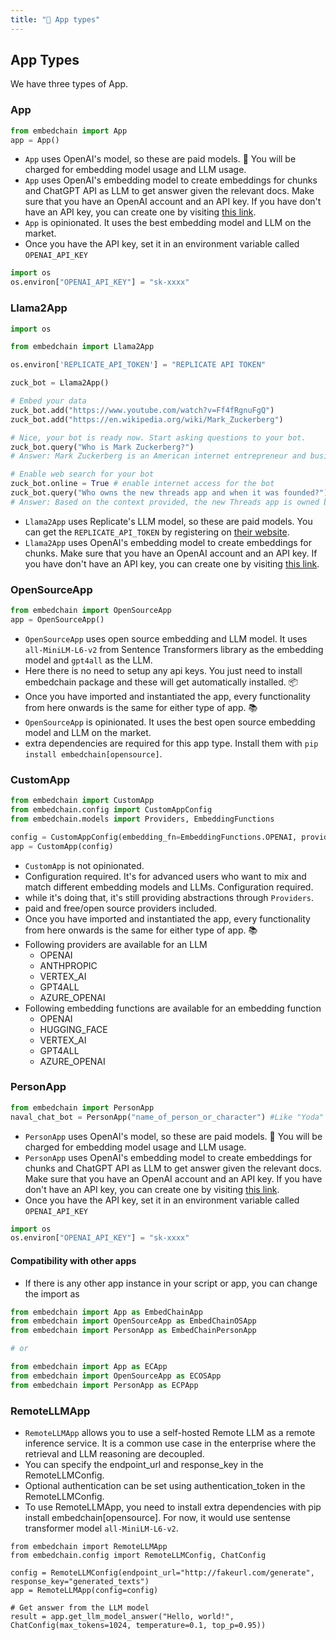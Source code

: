 ```yaml
---
title: "📱 App types"
---
```


## App Types

We have three types of App.

### App

```python
from embedchain import App
app = App()
```

- `App` uses OpenAI's model, so these are paid models. 💸 You will be charged for embedding model usage and LLM usage.
- `App` uses OpenAI's embedding model to create embeddings for chunks and ChatGPT API as LLM to get answer given the relevant docs. Make sure that you have an OpenAI account and an API key. If you have don't have an API key, you can create one by visiting [this link](https://platform.openai.com/account/api-keys).
- `App` is opinionated. It uses the best embedding model and LLM on the market.
- Once you have the API key, set it in an environment variable called `OPENAI_API_KEY`

```python
import os
os.environ["OPENAI_API_KEY"] = "sk-xxxx"
```

### Llama2App

```python
import os

from embedchain import Llama2App

os.environ['REPLICATE_API_TOKEN'] = "REPLICATE API TOKEN"

zuck_bot = Llama2App()

# Embed your data
zuck_bot.add("https://www.youtube.com/watch?v=Ff4fRgnuFgQ")
zuck_bot.add("https://en.wikipedia.org/wiki/Mark_Zuckerberg")

# Nice, your bot is ready now. Start asking questions to your bot.
zuck_bot.query("Who is Mark Zuckerberg?")
# Answer: Mark Zuckerberg is an American internet entrepreneur and business magnate. He is the co-founder and CEO of Facebook. Born in 1984, he dropped out of Harvard University to focus on his social media platform, which has since grown to become one of the largest and most influential technology companies in the world.

# Enable web search for your bot
zuck_bot.online = True # enable internet access for the bot
zuck_bot.query("Who owns the new threads app and when it was founded?")
# Answer: Based on the context provided, the new Threads app is owned by Meta, the parent company of Facebook, Instagram, and WhatsApp.
```

- `Llama2App` uses Replicate's LLM model, so these are paid models. You can get the `REPLICATE_API_TOKEN` by registering on [their website](https://replicate.com/account).
- `Llama2App` uses OpenAI's embedding model to create embeddings for chunks. Make sure that you have an OpenAI account and an API key. If you have don't have an API key, you can create one by visiting [this link](https://platform.openai.com/account/api-keys).

### OpenSourceApp

```python
from embedchain import OpenSourceApp
app = OpenSourceApp()
```

- `OpenSourceApp` uses open source embedding and LLM model. It uses `all-MiniLM-L6-v2` from Sentence Transformers library as the embedding model and `gpt4all` as the LLM.
- Here there is no need to setup any api keys. You just need to install embedchain package and these will get automatically installed. 📦
- Once you have imported and instantiated the app, every functionality from here onwards is the same for either type of app. 📚
- `OpenSourceApp` is opinionated. It uses the best open source embedding model and LLM on the market.
- extra dependencies are required for this app type. Install them with `pip install embedchain[opensource]`.

### CustomApp

```python
from embedchain import CustomApp
from embedchain.config import CustomAppConfig
from embedchain.models import Providers, EmbeddingFunctions

config = CustomAppConfig(embedding_fn=EmbeddingFunctions.OPENAI, provider=Providers.OPENAI)
app = CustomApp(config)
```

- `CustomApp` is not opinionated.
- Configuration required. It's for advanced users who want to mix and match different embedding models and LLMs. Configuration required.
- while it's doing that, it's still providing abstractions through `Providers`.
- paid and free/open source providers included.
- Once you have imported and instantiated the app, every functionality from here onwards is the same for either type of app. 📚
- Following providers are available for an LLM
  - OPENAI
  - ANTHPROPIC
  - VERTEX_AI
  - GPT4ALL
  - AZURE_OPENAI
- Following embedding functions are available for an embedding function
  - OPENAI
  - HUGGING_FACE
  - VERTEX_AI
  - GPT4ALL
  - AZURE_OPENAI

### PersonApp

```python
from embedchain import PersonApp
naval_chat_bot = PersonApp("name_of_person_or_character") #Like "Yoda"
```

- `PersonApp` uses OpenAI's model, so these are paid models. 💸 You will be charged for embedding model usage and LLM usage.
- `PersonApp` uses OpenAI's embedding model to create embeddings for chunks and ChatGPT API as LLM to get answer given the relevant docs. Make sure that you have an OpenAI account and an API key. If you have don't have an API key, you can create one by visiting [this link](https://platform.openai.com/account/api-keys).
- Once you have the API key, set it in an environment variable called `OPENAI_API_KEY`

```python
import os
os.environ["OPENAI_API_KEY"] = "sk-xxxx"
```

#### Compatibility with other apps

- If there is any other app instance in your script or app, you can change the import as

```python
from embedchain import App as EmbedChainApp
from embedchain import OpenSourceApp as EmbedChainOSApp
from embedchain import PersonApp as EmbedChainPersonApp

# or

from embedchain import App as ECApp
from embedchain import OpenSourceApp as ECOSApp
from embedchain import PersonApp as ECPApp
```

### RemoteLLMApp

- `RemoteLLMApp` allows you to use a self-hosted Remote LLM as a remote inference service. It is a common use case in the enterprise where the retrieval and LLM reasoning are decoupled.
- You can specify the endpoint_url and response_key in the RemoteLLMConfig.
- Optional authentication can be set using authentication_token in the RemoteLLMConfig.
- To use RemoteLLMApp, you need to install extra dependencies with pip install embedchain[opensource]. For now, it would use sentense transformer model `all-MiniLM-L6-v2`.

```
from embedchain import RemoteLLMApp
from embedchain.config import RemoteLLMConfig, ChatConfig

config = RemoteLLMConfig(endpoint_url="http://fakeurl.com/generate", response_key="generated_texts")
app = RemoteLLMApp(config=config)

# Get answer from the LLM model
result = app.get_llm_model_answer("Hello, world!", ChatConfig(max_tokens=1024, temperature=0.1, top_p=0.95))
```
